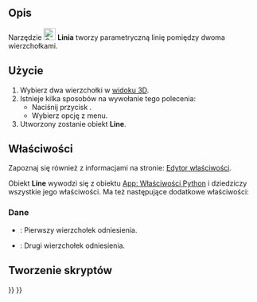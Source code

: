 <languages/>

{{Docnav/pl
|
|[[Curves_EditableSpline/pl|Edytowalna krzywa złożona]]
|[[Curves_Workbench/pl|środowisko pracy Krzywe]]
|IconL=
|IconR=Curves_EditableSpline.svg
|IconC=Curves_workbench_icon.svg
}}

{{GuiCommand/pl
|Name=Curves Line
|Name/pl=Krzywe: Linia
|MenuLocation=Curves → Parametric line
|Workbenches=[[Curves_Workbench/pl|Krzywe]]
}}

<span id="Description"></span>
==Opis==

Narzędzie [[Image:Curves_Line.svg|24px]] '''Linia''' tworzy parametryczną linię pomiędzy dwoma wierzchołkami.

<span id="Usage"></span>
==Użycie==

<div class="mw-translate-fuzzy">
# Wybierz dwa wierzchołki w [[3D_view/pl|widoku 3D]].
# Istnieje kilka sposobów na wywołanie tego polecenia:
#* Naciśnij przycisk {{Button|[[Image:Curves_Line.svg|16px]] [[Curves_Line/pl|Parametric line]]}}.
#* Wybierz opcję {{MenuCommand|Curves → [[Image:Curves_Line.svg|16px]] Parametric line}} z menu.
# Utworzony zostanie obiekt '''Line'''.
</div>

<span id="Properties"></span>
==Właściwości==

Zapoznaj się również z informacjami na stronie: [[Property_editor/pl|Edytor właściwości]].

Obiekt '''Line''' wywodzi się z obiektu [[App_FeaturePython/pl|App: Właściwości Python]] i dziedziczy wszystkie jego właściwości.  Ma też następujące dodatkowe właściwości:

<span id="Data"></span>
===Dane===

{{TitleProperty|Linia}}

* {{PropertyData|Vertex1|LinkSub}}: Pierwszy wierzchołek odniesienia.
* {{PropertyData|Vertex2|LinkSub}}: Drugi wierzchołek odniesienia.

<span id="Scripting"></span>
==Tworzenie skryptów==


{{Docnav/pl
|
|[[Curves_EditableSpline/pl|Edytowalna krzywa złożona]]
|[[Curves_Workbench/pl|środowisko pracy Krzywe]]
|IconL=
|IconR=Curves_EditableSpline.svg
|IconC=Curves_workbench_icon.svg
}}

{{Curves Tools navi{{#translation:}}}}
{{Userdocnavi{{#translation:}}}}